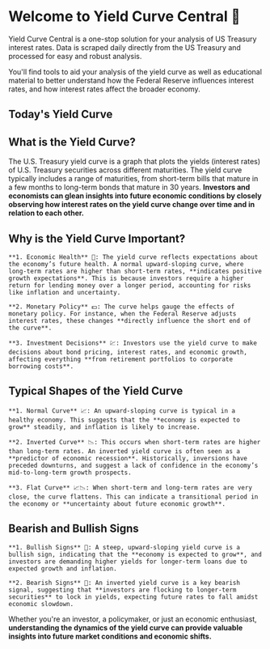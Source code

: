 # Welcome to Yield Curve Central 👋

Yield Curve Central is a one-stop solution for your analysis of US Treasury interest rates. Data is scraped daily directly from the US Treasury and processed for easy and robust analysis.

You'll find tools to aid your analysis of the yield curve as well as educational material to better understand how the Federal Reserve influences interest rates, and how interest rates affect the broader economy.
 
## Today's Yield Curve


<LineChart />

## What is the Yield Curve?

The U.S. Treasury yield curve is a graph that plots the yields (interest rates) of U.S. Treasury securities across different maturities. The yield curve typically includes a range of maturities, from short-term bills that mature in a few months to long-term bonds that mature in 30 years. **Investors and economists can glean insights into future economic conditions by closely observing how interest rates on the yield curve change over time and in relation to each other.**

## Why is the Yield Curve Important?

    **1. Economic Health** 📶: The yield curve reflects expectations about the economy’s future health. A normal upward-sloping curve, where long-term rates are higher than short-term rates, **indicates positive growth expectations**. This is because investors require a higher return for lending money over a longer period, accounting for risks like inflation and uncertainty.
    
    **2. Monetary Policy** 💵: The curve helps gauge the effects of monetary policy. For instance, when the Federal Reserve adjusts interest rates, these changes **directly influence the short end of the curve**.
    
    **3. Investment Decisions** 💹: Investors use the yield curve to make decisions about bond pricing, interest rates, and economic growth, affecting everything **from retirement portfolios to corporate borrowing costs**.

## Typical Shapes of the Yield Curve

    **1. Normal Curve** 📈: An upward-sloping curve is typical in a healthy economy. This suggests that the **economy is expected to grow** steadily, and inflation is likely to increase.
    
    **2. Inverted Curve** 📉: This occurs when short-term rates are higher than long-term rates. An inverted yield curve is often seen as a **predictor of economic recession**. Historically, inversions have preceded downturns, and suggest a lack of confidence in the economy’s mid-to-long-term growth prospects.
    
    **3. Flat Curve** 📈📉: When short-term and long-term rates are very close, the curve flattens. This can indicate a transitional period in the economy or **uncertainty about future economic growth**.

## Bearish and Bullish Signs

    **1. Bullish Signs** 🐂: A steep, upward-sloping yield curve is a bullish sign, indicating that the **economy is expected to grow**, and investors are demanding higher yields for longer-term loans due to expected growth and inflation.
    
    **2. Bearish Signs** 🐻: An inverted yield curve is a key bearish signal, suggesting that **investors are flocking to longer-term securities** to lock in yields, expecting future rates to fall amidst economic slowdown.

Whether you're an investor, a policymaker, or just an economic enthusiast, **understanding the dynamics of the yield curve can provide valuable insights into future market conditions and economic shifts.**

